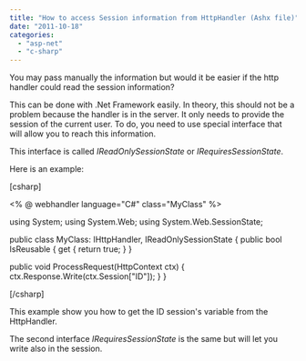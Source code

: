 ```yaml
---
title: "How to access Session information from HttpHandler (Ashx file)"
date: "2011-10-18"
categories: 
  - "asp-net"
  - "c-sharp"
---
```


You may pass manually the information but would it be easier if the http handler could read the session information?

This can be done with .Net Framework easily. In theory, this should not be a problem because the handler is in the server. It only needs to provide the session of the current user. To do, you need to use special interface that will allow you to reach this information.

This interface is called _IReadOnlySessionState_ or _IRequiresSessionState_.

Here is an example:

\[csharp\]

<% @ webhandler language="C#" class="MyClass" %>

using System; using System.Web; using System.Web.SessionState;

public class MyClass: IHttpHandler, IReadOnlySessionState { public bool IsReusable { get { return true; } }

public void ProcessRequest(HttpContext ctx) { ctx.Response.Write(ctx.Session\["ID"\]); } }

\[/csharp\]

This example show you how to get the ID session's variable from the HttpHandler.

The second interface _IRequiresSessionState_ is the same but will let you write also in the session.
